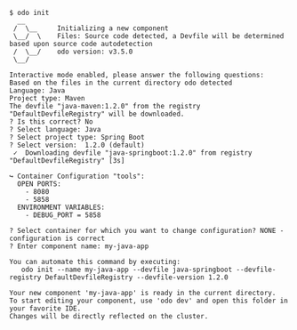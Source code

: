 ```console
$ odo init
  __
 /  \__     Initializing a new component
 \__/  \    Files: Source code detected, a Devfile will be determined based upon source code autodetection
 /  \__/    odo version: v3.5.0
 \__/

Interactive mode enabled, please answer the following questions:
Based on the files in the current directory odo detected
Language: Java
Project type: Maven
The devfile "java-maven:1.2.0" from the registry "DefaultDevfileRegistry" will be downloaded.
? Is this correct? No
? Select language: Java
? Select project type: Spring Boot
? Select version:  1.2.0 (default)
 ✓  Downloading devfile "java-springboot:1.2.0" from registry "DefaultDevfileRegistry" [3s]

↪ Container Configuration "tools":
  OPEN PORTS:
    - 8080
    - 5858
  ENVIRONMENT VARIABLES:
    - DEBUG_PORT = 5858

? Select container for which you want to change configuration? NONE - configuration is correct
? Enter component name: my-java-app

You can automate this command by executing:
   odo init --name my-java-app --devfile java-springboot --devfile-registry DefaultDevfileRegistry --devfile-version 1.2.0

Your new component 'my-java-app' is ready in the current directory.
To start editing your component, use 'odo dev' and open this folder in your favorite IDE.
Changes will be directly reflected on the cluster.

```